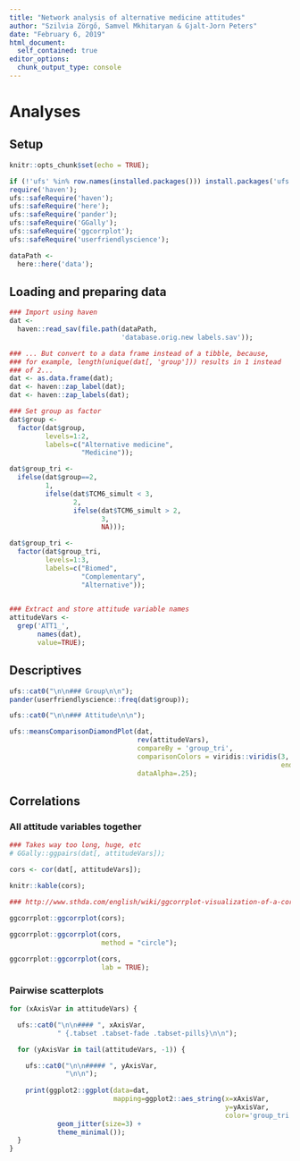 ```yaml
---
title: "Network analysis of alternative medicine attitudes"
author: "Szilvia Zörgő, Samvel Mkhitaryan & Gjalt-Jorn Peters"
date: "February 6, 2019"
html_document:
  self_contained: true
editor_options: 
  chunk_output_type: console
---
```


# Analyses

## Setup

```r
knitr::opts_chunk$set(echo = TRUE);

if (!'ufs' %in% row.names(installed.packages())) install.packages('ufs');
require('haven');
ufs::safeRequire('haven');
ufs::safeRequire('here');
ufs::safeRequire('pander');
ufs::safeRequire('GGally');
ufs::safeRequire('ggcorrplot');
ufs::safeRequire('userfriendlyscience');

dataPath <-
  here::here('data');

```

## Loading and preparing data

```r

### Import using haven
dat <-
  haven::read_sav(file.path(dataPath,
                            'database.orig.new labels.sav'));

### ... But convert to a data frame instead of a tibble, because,
### for example, length(unique(dat[, 'group'])) results in 1 instead
### of 2...
dat <- as.data.frame(dat);
dat <- haven::zap_label(dat);
dat <- haven::zap_labels(dat);

### Set group as factor
dat$group <-
  factor(dat$group,
         levels=1:2,
         labels=c("Alternative medicine",
                  "Medicine"));

dat$group_tri <-
  ifelse(dat$group==2,
         1,
         ifelse(dat$TCM6_simult < 3,
                2,
                ifelse(dat$TCM6_simult > 2,
                       3,
                       NA)));

dat$group_tri <-
  factor(dat$group_tri,
         levels=1:3,
         labels=c("Biomed",
                  "Complementary",
                  "Alternative"));
         

### Extract and store attitude variable names
attitudeVars <-
  grep('ATT1_',
       names(dat),
       value=TRUE);

```

## Descriptives

```r

ufs::cat0("\n\n### Group\n\n");
pander(userfriendlyscience::freq(dat$group));

ufs::cat0("\n\n### Attitude\n\n");

ufs::meansComparisonDiamondPlot(dat,
                                rev(attitudeVars),
                                compareBy = 'group_tri',
                                comparisonColors = viridis::viridis(3,
                                                                    end=.7),
                                dataAlpha=.25);

```

## Correlations {.tabset .tabset-fade}

### All attitude variables together

```r

### Takes way too long, huge, etc
# GGally::ggpairs(dat[, attitudeVars]);

cors <- cor(dat[, attitudeVars]);

knitr::kable(cors);

### http://www.sthda.com/english/wiki/ggcorrplot-visualization-of-a-correlation-matrix-using-ggplot2
                
ggcorrplot::ggcorrplot(cors);

ggcorrplot::ggcorrplot(cors,
                       method = "circle");

ggcorrplot::ggcorrplot(cors,
                       lab = TRUE);

```

### Pairwise scatterplots {.tabset .tabset-fade .tabset-pills}

```r

for (xAxisVar in attitudeVars) {

  ufs::cat0("\n\n#### ", xAxisVar,
            " {.tabset .tabset-fade .tabset-pills}\n\n");

  for (yAxisVar in tail(attitudeVars, -1)) {

    ufs::cat0("\n\n##### ", yAxisVar,
              "\n\n");
    
    print(ggplot2::ggplot(data=dat,
                          mapping=ggplot2::aes_string(x=xAxisVar,
                                                      y=yAxisVar,
                                                      color='group_tri')) +
            geom_jitter(size=3) +
            theme_minimal());
  }
}

```



